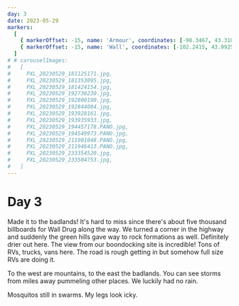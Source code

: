 ```yaml
---
day: 3
date: 2023-05-29
markers:
  [
    { markerOffset: -15, name: 'Armour', coordinates: [-98.3467, 43.3186] },
    { markerOffset: -15, name: 'Wall', coordinates: [-102.2415, 43.9925] },
  ]
# # carouselImages:
#   [
#     PXL_20230529_181125171.jpg,
#     PXL_20230529_181353095.jpg,
#     PXL_20230529_181424154.jpg,
#     PXL_20230529_192736230.jpg,
#     PXL_20230529_192800190.jpg,
#     PXL_20230529_192844084.jpg,
#     PXL_20230529_193928161.jpg,
#     PXL_20230529_193935933.jpg,
#     PXL_20230529_194457178.PANO.jpg,
#     PXL_20230529_194549973.PANO.jpg,
#     PXL_20230529_211901048.PANO.jpg,
#     PXL_20230529_211946413.PANO.jpg,
#     PXL_20230529_233354520.jpg,
#     PXL_20230529_233504753.jpg,
#   ]
---
```


# Day 3

Made it to the badlands! It's hard to miss since there's about five thousand billboards for Wall Drug along the way. We turned a corner in the highway and suddenly the green hills gave way to rock formations as well. Definitely drier out here. The view from our boondocking site is incredible! Tons of RVs, trucks, vans here. The road is rough getting in but somehow full size RVs are doing it.

To the west are mountains, to the east the badlands. You can see storms from miles away pummeling other places. We luckily had no rain.

Mosquitos still in swarms. My legs look icky.
